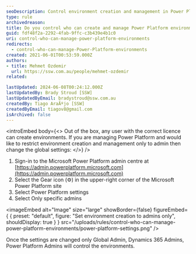 ```yaml
---
seoDescription: Control environment creation and management in Power Platform using admin centre settings to restrict access to only global admins, Dynamics 365 admins, or Power Platform admins.
type: rule
archivedreason:
title: Do you control who can create and manage Power Platform environments using the admin centre?
guid: fdf48f2a-2292-4fab-9ffc-c3b439e4b1c0
uri: control-who-can-manage-power-platform-environments
redirects:
  - control-who-can-manage-Power-Platform-environments
created: 2021-06-01T00:53:59.000Z
authors:
- title: Mehmet Ozdemir
  url: https://ssw.com.au/people/mehmet-ozdemir
related:

lastUpdated: 2024-06-08T00:24:12.000Z
lastUpdatedBy: Brady Stroud [SSW]
lastUpdatedByEmail: bradystroud@ssw.com.au
createdBy: Tiago AraÃºjo [SSW]
createdByEmail: tiagov8@gmail.com
isArchived: false
---
```


<introEmbed
  body={<>
Out of the box, any user with the correct licence can create environments. If you are managing Power Platform and would like to restrict environment creation and management only to admin then change the global settings:
  </>}
/>
1. Sign-in to the Microsoft Power Platform admin centre at [https://admin.powerplatform.microsoft.com](https://admin.powerplatform.microsoft.com)
2. Select the Gear icon (⚙️) in the upper-right corner of the Microsoft Power Platform site
3. Select Power Platform settings
4. Select Only specific admins


<imageEmbed
  alt="Image"
  size="large"
  showBorder={false}
  figureEmbed={ {
    preset: "default",
    figure: "Set environment creation to admins only",
    shouldDisplay: true
  } }
  src="/uploads/rules/control-who-can-manage-power-platform-environments/power-platform-settings.png"
/>

Once the settings are changed only Global Admin, Dynamics 365 Admins, Power Platform Admins will control the environments.

